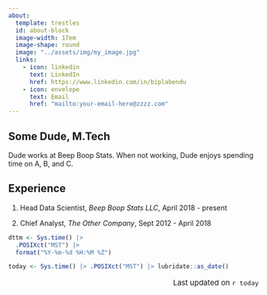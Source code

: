 ```yaml
---
about:
  template: trestles
  id: about-block
  image-width: 17em
  image-shape: round
  image: "../assets/img/my_image.jpg"
  links:
    - icon: linkedin
      text: LinkedIn
      href: https://www.linkedin.com/in/biplabendu
    - icon: envelope
      text: Email
      href: "mailto:your-email-here@zzzz.com"  
---
```


::: {#about-block}

## Some Dude, M.Tech

Dude works at Beep Boop Stats. When not working, Dude enjoys 
spending time on A, B, and C.

## Experience

1. Head Data Scientist, *Beep Boop Stats LLC*, April 2018 - present

2. Chief Analyst, *The Other Company*, Sept 2012 - April 2018

::: 


```r
dttm <- Sys.time() |> 
  .POSIXct("MST") |> 
  format("%Y-%m-%d %H:%M %Z")

today <- Sys.time() |> .POSIXct("MST") |> lubridate::as_date()
```

<p align = "right" style="font-size: 15px;">
Last updated on `r today`
</p>
